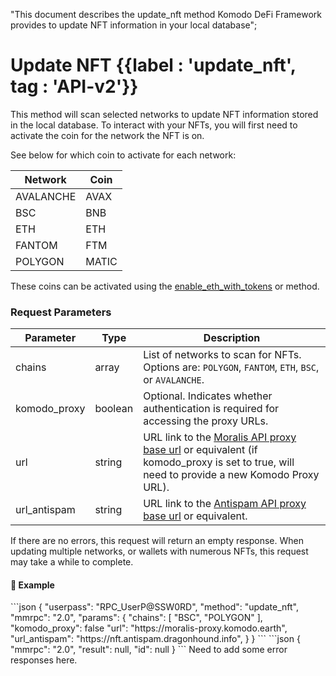   "This document describes the update_nft method Komodo DeFi Framework provides to update NFT information in your local database";

# Update NFT {{label : 'update_nft', tag : 'API-v2'}}

This method will scan selected networks to update NFT information stored in the local database.
To interact with your NFTs, you will first need to activate the coin for the network the NFT is on.

See below for which coin to activate for each network:

| Network   | Coin  |
| --------- | ----- |
| AVALANCHE | AVAX  |
| BSC       | BNB   |
| ETH       | ETH   |
| FANTOM    | FTM   |
| POLYGON   | MATIC |

These coins can be activated using the [enable\_eth\_with\_tokens](/komodo-defi-framework/api/v20/enable_eth_with_tokens/) or method.

### Request Parameters


| Parameter     | Type    | Description                                                                                                     |
| ------------- | ------- | --------------------------------------------------------------------------------------------------------------- |
| chains        | array   | List of networks to scan for NFTs. Options are: `POLYGON`, `FANTOM`, `ETH`, `BSC`, or `AVALANCHE`.              |
| komodo\_proxy   | boolean | Optional. Indicates whether authentication is required for accessing the proxy URLs.                            |
| url           | string  | URL link to the [Moralis API proxy base url](https://moralis-proxy.komodo.earth) or equivalent (if komodo_proxy is set to true, will need to provide a new Komodo Proxy URL).               |
| url\_antispam | string  | URL link to the [Antispam API proxy base url](https://nft.antispam.dragonhound.info) or equivalent.             |


<Note>
  If there are no errors, this request will return an empty response.
  When updating multiple networks, or wallets with numerous NFTs, this request may take a while to complete.
</Note>

#### 📌 Example

<CodeGroup title="Update NFT" tag="POST" label="update_nft" mm2MethodDecorate="true">
  ```json
  {
    "userpass": "RPC_UserP@SSW0RD",
    "method": "update_nft",
    "mmrpc": "2.0",
    "params": {
      "chains": [ 
        "BSC",
        "POLYGON"
      ],
      "komodo_proxy": false
      "url": "https://moralis-proxy.komodo.earth",
      "url_antispam": "https://nft.antispam.dragonhound.info",
    }
  }
  ```
</CodeGroup>

<CollapsibleSection expandedText="Hide Response" collapsedText="Show Response">
  ```json
  {
  	"mmrpc": "2.0",
  	"result": null,
  	"id": null
  }
  ```
</CollapsibleSection>

<DevComment>
  Need to add some error responses here.
</DevComment>
